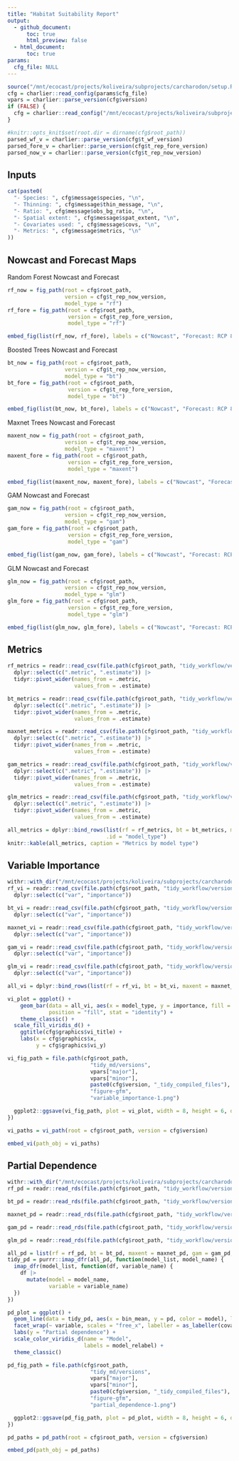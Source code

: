 ```yaml
---
title: "Habitat Suitability Report"
output: 
  - github_document:
      toc: true
      html_preview: false
  - html_document:
      toc: true
params: 
  cfg_file: NULL 
---
```


```r
source("/mnt/ecocast/projects/koliveira/subprojects/carcharodon/setup.R")
cfg = charlier::read_config(params$cfg_file)
vpars = charlier::parse_version(cfg$version)
if (FALSE) {
  cfg = charlier::read_config("/mnt/ecocast/projects/koliveira/subprojects/carcharodon/workflows/tidy_md/m21.10076.yaml")
}

```

```r
#knitr::opts_knit$set(root.dir = dirname(cfg$root_path))
parsed_wf_v = charlier::parse_version(cfg$t_wf_version)
parsed_fore_v = charlier::parse_version(cfg$t_rep_fore_version)
parsed_now_v = charlier::parse_version(cfg$t_rep_now_version)
```

## Inputs
```r
cat(paste0(
  "- Species: ", cfg$message$species, "\n",
  "- Thinning: ", cfg$message$thin_message, "\n",
  "- Ratio: ", cfg$message$obs_bg_ratio, "\n",
  "- Spatial extent: ", cfg$message$spat_extent, "\n",
  "- Covariates used: ", cfg$message$covs, "\n",
  "- Metrics: ", cfg$message$metrics, "\n"
))
```

## Nowcast and Forecast Maps

Random Forest Nowcast and Forecast

```r
rf_now = fig_path(root = cfg$root_path,
                  version = cfg$t_rep_now_version,
                  model_type = "rf")
rf_fore = fig_path(root = cfg$root_path,
                   version = cfg$t_rep_fore_version,
                   model_type = "rf")
```

```r
embed_fig(list(rf_now, rf_fore), labels = c("Nowcast", "Forecast: RCP 8.5 2075"), width = "45%")
```

Boosted Trees Nowcast and Forecast

```r
bt_now = fig_path(root = cfg$root_path, 
                  version = cfg$t_rep_now_version, 
                  model_type = "bt")
bt_fore = fig_path(root = cfg$root_path,
                   version = cfg$t_rep_fore_version,
                   model_type = "bt")
```

```r
embed_fig(list(bt_now, bt_fore), labels = c("Nowcast", "Forecast: RCP 8.5 2075"), width = "45%")
```


Maxnet Trees Nowcast and Forecast

```r
maxent_now = fig_path(root = cfg$root_path, 
                  version = cfg$t_rep_now_version, 
                  model_type = "maxent")
maxent_fore = fig_path(root = cfg$root_path,
                   version = cfg$t_rep_fore_version,
                   model_type = "maxent")
```

```r
embed_fig(list(maxent_now, maxent_fore), labels = c("Nowcast", "Forecast: RCP 8.5 2075"), width = "45%")
```

GAM Nowcast and Forecast

```r
gam_now = fig_path(root = cfg$root_path, 
                  version = cfg$t_rep_now_version, 
                  model_type = "gam")
gam_fore = fig_path(root = cfg$root_path,
                   version = cfg$t_rep_fore_version,
                   model_type = "gam")
```

```r
embed_fig(list(gam_now, gam_fore), labels = c("Nowcast", "Forecast: RCP 8.5 2075"), width = "45%")
```

GLM Nowcast and Forecast

```r
glm_now = fig_path(root = cfg$root_path, 
                  version = cfg$t_rep_now_version, 
                  model_type = "glm")
glm_fore = fig_path(root = cfg$root_path,
                   version = cfg$t_rep_fore_version,
                   model_type = "glm")
```

```r
embed_fig(list(glm_now, glm_fore), labels = c("Nowcast", "Forecast: RCP 8.5 2075"), width = "45%")
```

## Metrics

```r
rf_metrics = readr::read_csv(file.path(cfg$root_path, "tidy_workflow/versions", parsed_wf_v["major"], parsed_wf_v["minor"], cfg$t_wf_version, paste0(cfg$t_wf_version, "_rf_final_metrics.csv")), show_col_types = FALSE) |> 
  dplyr::select(c(".metric", ".estimate")) |>
  tidyr::pivot_wider(names_from = .metric,
                     values_from = .estimate)

bt_metrics = readr::read_csv(file.path(cfg$root_path, "tidy_workflow/versions", parsed_wf_v["major"], parsed_wf_v["minor"], cfg$t_wf_version, paste0(cfg$t_wf_version, "_bt_final_metrics.csv")), show_col_types = FALSE) |> 
  dplyr::select(c(".metric", ".estimate")) |>
  tidyr::pivot_wider(names_from = .metric,
                     values_from = .estimate)

maxnet_metrics = readr::read_csv(file.path(cfg$root_path, "tidy_workflow/versions", parsed_wf_v["major"], parsed_wf_v["minor"], cfg$t_wf_version, paste0(cfg$t_wf_version, "_maxent_final_metrics.csv")), show_col_types = FALSE) |> 
  dplyr::select(c(".metric", ".estimate")) |>
  tidyr::pivot_wider(names_from = .metric,
                     values_from = .estimate)

gam_metrics = readr::read_csv(file.path(cfg$root_path, "tidy_workflow/versions", parsed_wf_v["major"], parsed_wf_v["minor"], cfg$t_wf_version, paste0(cfg$t_wf_version, "_gam_final_metrics.csv")), show_col_types = FALSE) |> 
  dplyr::select(c(".metric", ".estimate")) |>
  tidyr::pivot_wider(names_from = .metric,
                     values_from = .estimate)

glm_metrics = readr::read_csv(file.path(cfg$root_path, "tidy_workflow/versions", parsed_wf_v["major"], parsed_wf_v["minor"], cfg$t_wf_version, paste0(cfg$t_wf_version, "_glm_final_metrics.csv")), show_col_types = FALSE) |> 
  dplyr::select(c(".metric", ".estimate")) |>
  tidyr::pivot_wider(names_from = .metric,
                     values_from = .estimate)

all_metrics = dplyr::bind_rows(list(rf = rf_metrics, bt = bt_metrics, maxnet = maxnet_metrics, gam = gam_metrics, glm = glm_metrics),
                               .id = "model_type")
knitr::kable(all_metrics, caption = "Metrics by model type")
```

## Variable Importance

```r
withr::with_dir("/mnt/ecocast/projects/koliveira/subprojects/carcharodon", {
rf_vi = readr::read_csv(file.path(cfg$root_path, "tidy_workflow/versions", parsed_wf_v["major"], parsed_wf_v["minor"], cfg$t_wf_version, paste0(cfg$t_wf_version, "_rf_vi.csv")), show_col_types = FALSE) |>
  dplyr::select(c("var", "importance")) 

bt_vi = readr::read_csv(file.path(cfg$root_path, "tidy_workflow/versions", parsed_wf_v["major"], parsed_wf_v["minor"], cfg$t_wf_version, paste0(cfg$t_wf_version, "_bt_vi.csv")), show_col_types = FALSE) |>
  dplyr::select(c("var", "importance")) 

maxnet_vi = readr::read_csv(file.path(cfg$root_path, "tidy_workflow/versions", parsed_wf_v["major"], parsed_wf_v["minor"], cfg$t_wf_version, paste0(cfg$t_wf_version, "_maxent_vi.csv")), show_col_types = FALSE) |>
  dplyr::select(c("var", "importance")) 

gam_vi = readr::read_csv(file.path(cfg$root_path, "tidy_workflow/versions", parsed_wf_v["major"], parsed_wf_v["minor"], cfg$t_wf_version, paste0(cfg$t_wf_version, "_gam_vi.csv")), show_col_types = FALSE) |>
  dplyr::select(c("var", "importance")) 

glm_vi = readr::read_csv(file.path(cfg$root_path, "tidy_workflow/versions", parsed_wf_v["major"], parsed_wf_v["minor"], cfg$t_wf_version, paste0(cfg$t_wf_version, "_glm_vi.csv")), show_col_types = FALSE) |>
  dplyr::select(c("var", "importance")) 

all_vi = dplyr::bind_rows(list(rf = rf_vi, bt = bt_vi, maxent = maxnet_vi, gam = gam_vi, glm = glm_vi), .id = "model_type")

vi_plot = ggplot() +
    geom_bar(data = all_vi, aes(x = model_type, y = importance, fill = var),
             position = "fill", stat = "identity") +
    theme_classic() +
  scale_fill_viridis_d() +
    ggtitle(cfg$graphics$vi_title) +
    labs(x = cfg$graphics$x, 
         y = cfg$graphics$vi_y)

vi_fig_path = file.path(cfg$root_path,
                          "tidy_md/versions",
                          vpars["major"],
                          vpars["minor"],
                          paste0(cfg$version, "_tidy_compiled_files"),
                          "figure-gfm",
                          "variable_importance-1.png")

  ggplot2::ggsave(vi_fig_path, plot = vi_plot, width = 8, height = 6, dpi = 300)
})
```

```r
vi_paths = vi_path(root = cfg$root_path, version = cfg$version)

embed_vi(path_obj = vi_paths)
```

## Partial Dependence
```r
withr::with_dir("/mnt/ecocast/projects/koliveira/subprojects/carcharodon", {
rf_pd = readr::read_rds(file.path(cfg$root_path, "tidy_workflow/versions", parsed_wf_v["major"], parsed_wf_v["minor"], cfg$t_wf_version, paste0(cfg$t_wf_version, "_rf_pd.rds")))

bt_pd = readr::read_rds(file.path(cfg$root_path, "tidy_workflow/versions", parsed_wf_v["major"], parsed_wf_v["minor"], cfg$t_wf_version, paste0(cfg$t_wf_version, "_bt_pd.rds")))

maxnet_pd = readr::read_rds(file.path(cfg$root_path, "tidy_workflow/versions", parsed_wf_v["major"], parsed_wf_v["minor"], cfg$t_wf_version, paste0(cfg$t_wf_version, "_maxent_pd.rds")))

gam_pd = readr::read_rds(file.path(cfg$root_path, "tidy_workflow/versions", parsed_wf_v["major"], parsed_wf_v["minor"], cfg$t_wf_version, paste0(cfg$t_wf_version, "_gam_pd.rds")))

glm_pd = readr::read_rds(file.path(cfg$root_path, "tidy_workflow/versions", parsed_wf_v["major"], parsed_wf_v["minor"], cfg$t_wf_version, paste0(cfg$t_wf_version, "_glm_pd.rds")))

all_pd = list(rf = rf_pd, bt = bt_pd, maxent = maxnet_pd, gam = gam_pd, glm = glm_pd)
tidy_pd = purrr::imap_dfr(all_pd, function(model_list, model_name) {
  imap_dfr(model_list, function(df, variable_name) {
    df |>
      mutate(model = model_name,
             variable = variable_name)
  })
})

pd_plot = ggplot() +
  geom_line(data = tidy_pd, aes(x = bin_mean, y = pd, color = model), linewidth = 1) +
  facet_wrap(~ variable, scales = "free_x", labeller = as_labeller(covar_relabel)) +
  labs(y = "Partial dependence") +
  scale_color_viridis_d(name = "Model",
                        labels = model_relabel) +
  theme_classic()

pd_fig_path = file.path(cfg$root_path,
                          "tidy_md/versions",
                          vpars["major"],
                          vpars["minor"],
                          paste0(cfg$version, "_tidy_compiled_files"),
                          "figure-gfm",
                          "partial_dependence-1.png")

  ggplot2::ggsave(pd_fig_path, plot = pd_plot, width = 8, height = 6, dpi = 300)
})
```

```r
pd_paths = pd_path(root = cfg$root_path, version = cfg$version)

embed_pd(path_obj = pd_paths)
```
